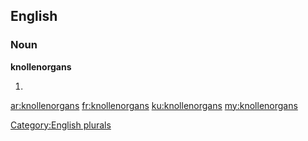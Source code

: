 ==English==

===Noun===
'''knollenorgans'''

# {{plural of|knollenorgan}}

[[Category:English plurals]]

[[ar:knollenorgans]]
[[fr:knollenorgans]]
[[ku:knollenorgans]]
[[my:knollenorgans]]